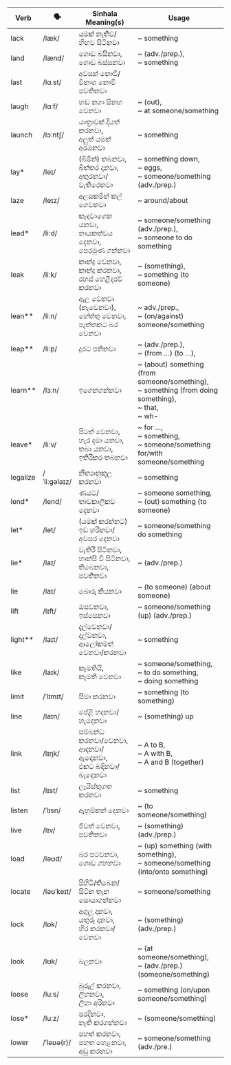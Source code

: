 | Verb      | 🗣️            | Sinhala Meaning(s)                          | Usage                                                        |
| --------- | ------------ | ------------------------------------------- | ------------------------------------------------------------------------ |
| lack      | /læk/        | යමක් නැතිව/හිඟව සිටිනවා                            | ~ something                                                                    |
| land      | /lænd/       | ගොඩ බසිනවා,<br>ගොඩ බස්සනවා                        | ~ (adv./prep.),<br>~ something                                                 |
| last      | /lɑːst/      | අවසන් නොවී/විනාශ නොවී පවතිනවා                        |                                                                          |
| laugh     | /lɑːf/       | හඬ නගා සිනහ වෙනවා                               | ~ (out),<br>~ at someone/something                                                     |
| launch    | /lɔːntʃ/     | යාත්‍රාවක් දියත් කරනවා,<br>අලුත් යමක් අරඹනවා            | ~ something                                                                    |
| lay\*     | /leɪ/        | (බිමින්) තබනවා,<br>බිත්තර දානවා,<br>අතුරනවා/වැතිරෙනවා        | ~ something down,<br>~ eggs,<br>~ someone/something (adv./prep.)                             |
| laze      | /leɪz/       | අලසකමින් කල් ගෙවනවා                              | ~ around/about                                                           |
| lead\*    | /liːd/       | කැඳවාගෙන යනවා,<br>නායකත්වය දෙනවා,<br>පෙරමුණ ගන්නවා      | ~ someone/something (adv./prep.),<br>~ someone to do something                                 |
| leak      | /liːk/       | කාන්දු වෙනවා,<br>කාන්දු කරනවා,<br>රහස් හෙළිදරව් කරනවා           | ~ (something),<br>~ something (to someone)                                                   |
| lean\*\*  | /liːn/       | ඇල වෙනවා (නැවෙනවා),<br>හේත්තු වෙනවා,<br>පැත්තකට බර වෙනවා  | ~ adv./prep.,<br>~ (on/against) someone/something                                   |
| leap\*\*  | /liːp/       | දුරට පනිනවා                                    | ~ (adv./prep.),<br>~ (from …) (to …),<br>                                   |
| learn\*\* | /lɜːn/       | ඉගෙනගන්නවා                                     | ~ (about) something (from someone/something),<br>~ something (from doing something),<br>~ that,<br>~ wh- |
| leave\*   | /liːv/       | පිටත් වෙනවා,<br>හැර දමා යනවා,<br>තබා යනවා,<br>ඉතිරිකර තබනවා   | ~ for …,<br>~ something,<br>~ someone/something for/with someone/something                              |
| legalize  | /ˈliːɡəlaɪz/ | නීත්‍යානුකූල කරනවා                                 | ~ something                                                                    |
| lend\*    | /lend/       | ණයට/තාවකාලිකව දෙනවා                              | ~ someone something,<br>~ (out) something (to someone)                                         |
| let\*     | /let/        | (යමක් කරන්නට) ඉඩ හරිනවා/අවසර දෙනවා                | ~ someone/something do something                                                          |
| lie\*     | /laɪ/        | වැතිරී සිටිනවා,<br>හාන්සි වී සිටිනවා,<br>තිබෙනවා,<br>පවතිනවා           | ~ (adv./prep.)                                                           |
| lie       | /laɪ/        | බොරු කියනවා                                     | ~ (to someone) (about someone)                                                     |
| lift      | /lɪft/       | ඔසවනවා,<br>ඉස්සෙනවා                             | ~ someone/something (up) (adv./prep.)                                               |
| light\*\* | /laɪt/       | දැල්වෙනවා/දල්වනවා,<br>ආලෝකමත් වෙනවා/කරනවා                 | ~ something                                                                    |
| like      | /laɪk/       | කැමතියි,<br>කැමති වෙනවා                            | ~ someone/something,<br>~ to do something,<br>~ doing something                                 |
| limit     | /ˈlɪmɪt/     | සීමා කරනවා                                     | ~ something (to something)                                                           |
| line      | /laɪn/       | පේළි හදනවා/හැදෙනවා                                | ~ (something) up                                                               |
| link      | /lɪŋk/       | සම්බන්ධ කරනවා/වෙනවා,<br>ආඳනවා/ඈඳෙනවා,<br>එකට බඳිනවා/බැඳෙනවා | ~ A to B,<br>~ A with B,<br>~ A and B (together)                               |
| list      | /lɪst/       | ලැයිස්තුගත කරනවා                                 | ~ something                                                                    |
| listen    | /ˈlɪsn/      | ඇහුම්කන් දෙනවා                                   | ~ (to someone/something)                                                            |
| live      | /lɪv/        | ජීවත් වෙනවා,<br>පවතිනවා                              | ~ (something) (adv./prep.)                                                     |
| load      | /ləʊd/       | බර පටවනවා,<br>ගොඩ ගහනවා                        | ~ (up) something (with something),<br>~ someone/something (into/onto something)                          |
| locate    | /ləʊˈkeɪt/   | පිහිටි/තිබෙන/සිටින තැන සොයාගන්නවා                       | ~ someone/something                                                                 |
| lock      | /lɒk/        | අගුලු දානවා,<br>යතුරු දානවා,<br>හිර කරනවා/වෙනවා         | ~ (something) (adv./prep.)                                                     |
| look      | /lʊk/        | බලනවා                                        | ~ (at someone/something),<br>~ (adv./prep.) (someone/something)                                |
| loose     | /luːs/       | බුරුල් කරනවා,<br>ලිහනවා,<br>ලිහා අරිනවා                  | ~ something (on/upon someone/something)                                                   |
| lose\*    | /luːz/       | පරදිනවා,<br>නැති කරගන්නවා                         | ~ (someone/something)                                                               |
| lower     | /ˈləʊə(r)/   | පහත් කරනවා,<br>පහත හෙළනවා,<br>අඩු කරනවා           | ~ someone/something (adv./pre.)                                                     |